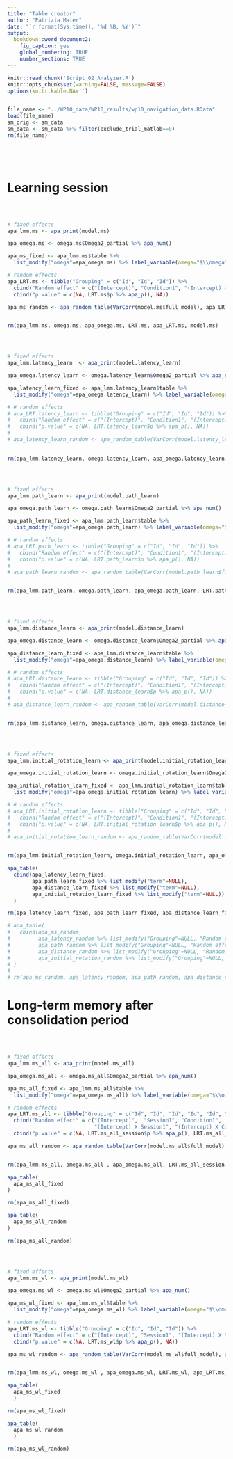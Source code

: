 ```yaml
---
title: "Table creator"
author: "Patrizia Maier"
date: "`r format(Sys.time(), '%d %B, %Y')`"
output: 
  bookdown::word_document2:
    fig_caption: yes
    global_numbering: TRUE
    number_sections: TRUE
---
```


```r

knitr::read_chunk('Script_02_Analyzer.R')
knitr::opts_chunk$set(warning=FALSE, message=FALSE) 
options(knitr.kable.NA='')
```

```r
```

```r
file_name <- "../WP10_data/WP10_results/wp10_navigation_data.RData"
load(file_name)
sm_orig <- sm_data 
sm_data <- sm_data %>% filter(exclude_trial_matlab==0)
rm(file_name)
```

```r
```

```r
```

```r
```

```r
```

# Learning session

```r
```

```r
```

```r
```

```r

# fixed effects
apa_lmm.ms <- apa_print(model.ms)

apa_omega.ms <- omega.ms$Omega2_partial %>% apa_num()

apa_ms_fixed <- apa_lmm.ms$table %>% 
  list_modify("omega"=apa_omega.ms) %>% label_variable(omega="$\\omega^2$")

# random effects
apa_LRT.ms <- tibble("Grouping" = c("Id", "Id", "Id")) %>% 
  cbind("Random effect" = c("(Intercept)", "Condition1", "(Intercept) X Condition1")) %>% 
  cbind("p.value" = c(NA, LRT.ms$p %>% apa_p(), NA)) 

apa_ms_random <- apa_random_table(VarCorr(model.ms$full_model), apa_LRT.ms) 


rm(apa_lmm.ms, omega.ms, apa_omega.ms, LRT.ms, apa_LRT.ms, model.ms)
```

```r
```

```r
```

```r
```

```r

# fixed effects 
apa_lmm.latency_learn  <- apa_print(model.latency_learn)

apa_omega.latency_learn <- omega.latency_learn$Omega2_partial %>% apa_num()

apa_latency_learn_fixed <- apa_lmm.latency_learn$table %>% 
  list_modify("omega"=apa_omega.latency_learn) %>% label_variable(omega="$\\omega^2$")

# # random effects
# apa_LRT.latency_learn <- tibble("Grouping" = c("Id", "Id", "Id")) %>% 
#   cbind("Random effect" = c("(Intercept)", "Condition1", "(Intercept) X Condition1")) %>% 
#   cbind("p.value" = c(NA, LRT.latency_learn$p %>% apa_p(), NA)) 
# 
# apa_latency_learn_random <- apa_random_table(VarCorr(model.latency_learn_learn$full_model), apa_LRT.latency_learn)
  

rm(apa_lmm.latency_learn, omega.latency_learn, apa_omega.latency_learn, LRT.latency_learn, apa_LRT.latency, model.latency_learn_learn)
```

```r
```

```r
```

```r
```

```r

# fixed effects 
apa_lmm.path_learn <- apa_print(model.path_learn)

apa_omega.path_learn <- omega.path_learn$Omega2_partial %>% apa_num()

apa_path_learn_fixed <- apa_lmm.path_learn$table %>% 
  list_modify("omega"=apa_omega.path_learn) %>% label_variable(omega="$\\omega^2$")

# # random effects
# apa_LRT.path_learn <- tibble("Grouping" = c("Id", "Id", "Id")) %>% 
#   cbind("Random effect" = c("(Intercept)", "Condition1", "(Intercept) X Condition1")) %>% 
#   cbind("p.value" = c(NA, LRT.path_learn$p %>% apa_p(), NA)) 
# 
# apa_path_learn_random <- apa_random_table(VarCorr(model.path_learn$full_model), apa_LRT.path_learn) 


rm(apa_lmm.path_learn, omega.path_learn, apa_omega.path_learn, LRT.path_learn, apa_LRT.path_learn, model.path_learn)
```

```r
```

```r
```

```r
```

```r

# fixed effects 
apa_lmm.distance_learn <- apa_print(model.distance_learn)

apa_omega.distance_learn <- omega.distance_learn$Omega2_partial %>% apa_num()

apa_distance_learn_fixed <- apa_lmm.distance_learn$table %>% 
  list_modify("omega"=apa_omega.distance_learn) %>% label_variable(omega="$\\omega^2$")

# # random effects
# apa_LRT.distance_learn <- tibble("Grouping" = c("Id", "Id", "Id")) %>% 
#   cbind("Random effect" = c("(Intercept)", "Condition1", "(Intercept) X Condition1")) %>% 
#   cbind("p.value" = c(NA, LRT.distance_learn$p %>% apa_p(), NA)) 
# 
# apa_distance_learn_random <- apa_random_table(VarCorr(model.distance_learn$full_model), apa_LRT.distance_learn) 


rm(apa_lmm.distance_learn, omega.distance_learn, apa_omega.distance_learn, LRT.distance_learn, apa_LRT.distance_learn, model.distance_learn)
```

```r
```

```r
```

```r
```

```r

# fixed effects
apa_lmm.initial_rotation_learn <- apa_print(model.initial_rotation_learn)

apa_omega.initial_rotation_learn <- omega.initial_rotation_learn$Omega2_partial %>% apa_num()

apa_initial_rotation_learn_fixed <- apa_lmm.initial_rotation_learn$table %>% 
  list_modify("omega"=apa_omega.initial_rotation_learn) %>% label_variable(omega="$\\omega^2$")

# # random effects
# apa_LRT.initial_rotation_learn <- tibble("Grouping" = c("Id", "Id", "Id")) %>% 
#   cbind("Random effect" = c("(Intercept)", "Condition1", "(Intercept) X Condition1")) %>% 
#   cbind("p.value" = c(NA, LRT.initial_rotation_learn$p %>% apa_p(), NA)) 
# 
# apa_initial_rotation_learn_random <- apa_random_table(VarCorr(model.initial_rotation_learn$full_model), apa_LRT.initial_rotation_learn) 


rm(apa_lmm.initial_rotation_learn, omega.initial_rotation_learn, apa_omega.initial_rotation_learn, LRT.initial_rotation_learn, apa_LRT.initial_rotation_learn, model.initial_rotation_learn)
```

```r
apa_table(
  cbind(apa_latency_learn_fixed,
        apa_path_learn_fixed %>% list_modify("term"=NULL), 
        apa_distance_learn_fixed %>% list_modify("term"=NULL), 
        apa_initial_rotation_learn_fixed %>% list_modify("term"=NULL))
  )

rm(apa_latency_learn_fixed, apa_path_learn_fixed, apa_distance_learn_fixed, apa_initial_rotation_learn_fixed)
```

\newpage

```r
# apa_table(
#   cbind(apa_ms_random,
#         apa_latency_random %>% list_modify("Grouping"=NULL, "Random effect"=NULL),
#         apa_path_random %>% list_modify("Grouping"=NULL, "Random effect"=NULL),
#         apa_distance_random %>% list_modify("Grouping"=NULL, "Random effect"=NULL),
#         apa_initial_rotation_random %>% list_modify("Grouping"=NULL, "Random effect"=NULL))
# )
# 
# rm(apa_ms_random, apa_latency_random, apa_path_random, apa_distance_random, apa_initial_rotation_random)
```

\newpage

# Long-term memory after consolidation period 

```r
```

```r
```

```r
```

```r

# fixed effects 
apa_lmm.ms_all <- apa_print(model.ms_all)

apa_omega.ms_all <- omega.ms_all$Omega2_partial %>% apa_num()

apa_ms_all_fixed <- apa_lmm.ms_all$table %>% 
  list_modify("omega"=apa_omega.ms_all) %>% label_variable(omega="$\\omega^2$")

# random effects
apa_LRT.ms_all <- tibble("Grouping" = c("Id", "Id", "Id", "Id", "Id", "Id")) %>% 
  cbind("Random effect" = c("(Intercept)",  "Session1", "Condition1", 
                            "(Intercept) X Session1", "(Intercept) X Condition1", "Session1 X Condition1")) %>% 
  cbind("p.value" = c(NA, LRT.ms_all_session$p %>% apa_p(), LRT.ms_all_condition$p %>% apa_p(), NA, NA, NA)) 

apa_ms_all_random <- apa_random_table(VarCorr(model.ms_all$full_model), apa_LRT.ms_all) 


rm(apa_lmm.ms_all, omega.ms_all , apa_omega.ms_all, LRT.ms_all_session, LRT.ms_all_condition, apa_LRT.ms_all, model.ms_all)
```

```r
apa_table(
  apa_ms_all_fixed
)

rm(apa_ms_all_fixed)
```

```r
apa_table(
  apa_ms_all_random
)

rm(apa_ms_all_random)
```

\newpage

```r
```

```r
```

```r
```

```r

# fixed effects 
apa_lmm.ms_wl <- apa_print(model.ms_wl)

apa_omega.ms_wl <- omega.ms_wl$Omega2_partial %>% apa_num()

apa_ms_wl_fixed <- apa_lmm.ms_wl$table %>% 
  list_modify("omega"=apa_omega.ms_wl) %>% label_variable(omega="$\\omega^2$")

# random effects 
apa_LRT.ms_wl <- tibble("Grouping" = c("Id", "Id", "Id")) %>% 
  cbind("Random effect" = c("(Intercept)", "Session1", "(Intercept) X Session1")) %>% 
  cbind("p.value" = c(NA, LRT.ms_wl$p %>% apa_p(), NA)) 

apa_ms_wl_random <- apa_random_table(VarCorr(model.ms_wl$full_model), apa_LRT.ms_wl) 


rm(apa_lmm.ms_wl, omega.ms_wl , apa_omega.ms_wl, LRT.ms_wl, apa_LRT.ms_wl, model.ms_wl)
```

```r
apa_table(
  apa_ms_wl_fixed
  )

rm(apa_ms_wl_fixed)
```

```r
apa_table(
  apa_ms_wl_random
  )

rm(apa_ms_wl_random)
```
